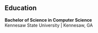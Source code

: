 ## Education

**Bachelor of Science in Computer Science**  
Kennesaw State University | Kennesaw, GA  